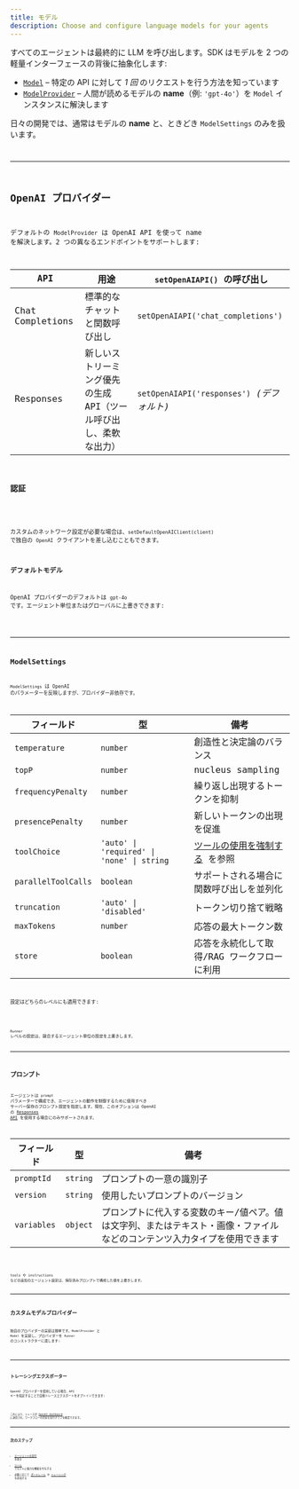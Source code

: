 ```yaml
---
title: モデル
description: Choose and configure language models for your agents
---
```



すべてのエージェントは最終的に LLM を呼び出します。SDK はモデルを 2 つの軽量インターフェースの背後に抽象化します:

- [`Model`](/openai-agents-js/openai/agents/interfaces/model) – 特定の API に対して _1 回_ のリクエストを行う方法を知っています
- [`ModelProvider`](/openai-agents-js/openai/agents/interfaces/modelprovider) – 人間が読めるモデルの **name**（例: `'gpt‑4o'`）を `Model` インスタンスに解決します

日々の開発では、通常はモデルの **name** と、ときどき `ModelSettings` のみを扱います。

<Code
  lang="typescript"
  code={agentWithModelExample}
  title="エージェントごとのモデル指定"
/>

---

## OpenAI プロバイダー

デフォルトの `ModelProvider` は OpenAI API を使って name を解決します。2 つの異なるエンドポイントをサポートします:

| API              | 用途                                                             | `setOpenAIAPI()` の呼び出し                |
| ---------------- | ---------------------------------------------------------------- | ------------------------------------------ |
| Chat Completions | 標準的なチャットと関数呼び出し                                   | `setOpenAIAPI('chat_completions')`         |
| Responses        | 新しいストリーミング優先の生成 API（ツール呼び出し、柔軟な出力） | `setOpenAIAPI('responses')` _(デフォルト)_ |

### 認証

<Code
  lang="typescript"
  code={setDefaultOpenAIKeyExample}
  title="デフォルトの OpenAI キーを設定"
/>

カスタムのネットワーク設定が必要な場合は、`setDefaultOpenAIClient(client)` で独自の `OpenAI` クライアントを差し込むこともできます。

### デフォルトモデル

OpenAI プロバイダーのデフォルトは `gpt‑4o` です。エージェント単位またはグローバルに上書きできます:

<Code
  lang="typescript"
  code={runnerWithModelExample}
  title="デフォルトモデルの設定"
/>

---

## ModelSettings

`ModelSettings` は OpenAI のパラメーターを反映しますが、プロバイダー非依存です。

| フィールド          | 型                                         | 備考                                                                                 |
| ------------------- | ------------------------------------------ | ------------------------------------------------------------------------------------ |
| `temperature`       | `number`                                   | 創造性と決定論のバランス                                                             |
| `topP`              | `number`                                   | nucleus sampling                                                                     |
| `frequencyPenalty`  | `number`                                   | 繰り返し出現するトークンを抑制                                                       |
| `presencePenalty`   | `number`                                   | 新しいトークンの出現を促進                                                           |
| `toolChoice`        | `'auto' \| 'required' \| 'none' \| string` | [ツールの使用を強制する](/openai-agents-js/ja/guides/agents#forcing-tool-use) を参照 |
| `parallelToolCalls` | `boolean`                                  | サポートされる場合に関数呼び出しを並列化                                             |
| `truncation`        | `'auto' \| 'disabled'`                     | トークン切り捨て戦略                                                                 |
| `maxTokens`         | `number`                                   | 応答の最大トークン数                                                                 |
| `store`             | `boolean`                                  | 応答を永続化して取得/RAG ワークフローに利用                                          |

設定はどちらのレベルにも適用できます:

<Code lang="typescript" code={modelSettingsExample} title="モデル設定" />

`Runner` レベルの設定は、競合するエージェント単位の設定を上書きします。

---

## プロンプト

エージェントは `prompt` パラメーターで構成でき、エージェントの動作を制御するために使用すべき サーバー保存のプロンプト設定を指定します。現在、このオプションは OpenAI の
[Responses API](https://platform.openai.com/docs/api-reference/responses) を使用する場合にのみサポートされます。

| フィールド  | 型       | 備考                                                                                                                      |
| ----------- | -------- | ------------------------------------------------------------------------------------------------------------------------- |
| `promptId`  | `string` | プロンプトの一意の識別子                                                                                                  |
| `version`   | `string` | 使用したいプロンプトのバージョン                                                                                          |
| `variables` | `object` | プロンプトに代入する変数のキー/値ペア。値は文字列、またはテキスト・画像・ファイルなどのコンテンツ入力タイプを使用できます |

<Code
  lang="typescript"
  code={promptIdExample}
  title="プロンプト付きエージェント"
/>

tools や instructions などの追加のエージェント設定は、保存済みプロンプトで構成した値を上書きします。

---

## カスタムモデルプロバイダー

独自のプロバイダーの実装は簡単です。`ModelProvider` と `Model` を実装し、プロバイダーを `Runner` のコンストラクターに渡します:

<Code
  lang="typescript"
  code={modelCustomProviderExample}
  title="最小のカスタムプロバイダー"
/>

---

## トレーシングエクスポーター

OpenAI プロバイダーを使用している場合、API キーを指定することで自動トレースエクスポートをオプトインできます:

<Code
  lang="typescript"
  code={setTracingExportApiKeyExample}
  title="トレーシングエクスポーター"
/>

これにより、トレースが [OpenAI dashboard](https://platform.openai.com/traces) に送信され、ワークフローの完全な実行グラフを確認できます。

---

## 次のステップ

- [エージェントの実行](/openai-agents-js/ja/guides/running-agents) を見る
- [ツール](/openai-agents-js/ja/guides/tools) でモデルに強力な機能を付与する
- 必要に応じて [ガードレール](/openai-agents-js/ja/guides/guardrails) や [トレーシング](/openai-agents-js/ja/guides/tracing) を追加する
